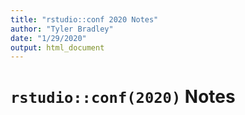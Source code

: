 ```yaml
---
title: "rstudio::conf 2020 Notes"
author: "Tyler Bradley"
date: "1/29/2020"
output: html_document
---
```


# `rstudio::conf(2020)` Notes




